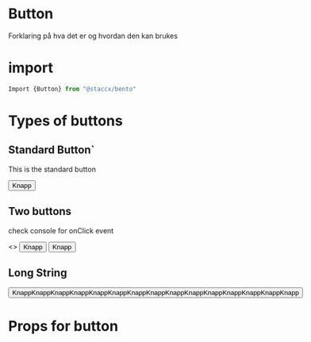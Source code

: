 
<Meta title="Components|Button" component={Button}/>


# Button
Forklaring på hva det er og hvordan den kan brukes


# import

```javascript
Import {Button} from "@staccx/bento"
```

# Types of buttons


## Standard Button`
This is the standard button

<Preview>
  <Story name="Standard">
   <Button>Knapp</Button>
  </Story>
</Preview>


## Two buttons
check console for onClick event

<Preview>
  <Story name="Two Buttons">
  <>
   <Button>Knapp</Button>
   <Button>Knapp</Button>
   </>
  </Story>
</Preview>

## Long String
<Preview>
  <Story name="Long String">
   <Button>KnappKnappKnappKnappKnappKnappKnappKnappKnappKnappKnappKnappKnappKnappKnapp</Button>
  </Story>
</Preview>



# Props for button
<Props of={Button} />
